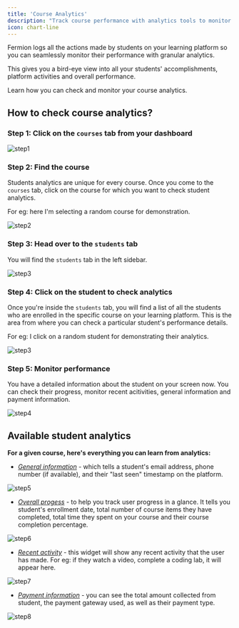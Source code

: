 ```yaml
---
title: 'Course Analytics'
description: "Track course performance with analytics tools to monitor learner engagement, progress, and overall success metrics."
icon: chart-line
---
```



Fermion logs all the actions made by students on your learning platform so you can seamlessly monitor their performance with granular analytics.

This gives you a bird-eye view into all your students' accomplishments, platform activities and overall performance.

Learn how you can check and monitor your course analytics.

## How to check course analytics?

### Step 1: Click on the `courses` tab from your dashboard

![step1](https://codedamn-website-assets.s3.us-east-1.amazonaws.com/uploads/19-11-2024/49%402x.amxlfc.png)

### Step 2: Find the course

Students analytics are unique for every course. Once you come to the `courses` tab, click on the course for which you want to check student analytics.

For eg: here I'm selecting a random course for demonstration.

![step2](https://codedamn-website-assets.s3.us-east-1.amazonaws.com/uploads/19-11-2024/14%402x.pbetdq.png)

### Step 3: Head over to the `students` tab

You will find the `students` tab in the left sidebar.

![step3](https://codedamn-website-assets.s3.us-east-1.amazonaws.com/uploads/19-11-2024/36%402x.tkxggj.png)

### Step 4: Click on the student to check analytics

Once you're inside the `students` tab, you will find a list of all the students who are enrolled in the specific course on your learning platform. This is the area from where you can check a particular student's performance details.

For eg: I click on a random student for demonstrating their analytics.

![step3](https://codedamn-website-assets.s3.us-east-1.amazonaws.com/uploads/19-11-2024/17%402x.tlwcyw.png)

### Step 5: Monitor performance

You have a detailed information about the student on your screen now. You can check their progress, monitor recent acitivities, general information and payment information.

![step4](https://codedamn-website-assets.s3.us-east-1.amazonaws.com/uploads/19-11-2024/27%402x.ggvmck.png)

## Available student analytics

**For a given course, here's everything you can learn from analytics:**

- <u>_General information_</u> - which tells a student's email address, phone number (if available), and their "last seen" timestamp on the platform.

![step5](https://codedamn-website-assets.s3.us-east-1.amazonaws.com/uploads/19-11-2024/31%402x.caojwb.png)

- <u>_Overall progess_</u> - to help you track user progress in a glance. It tells you student's enrollment date, total number of course items they have completed, total time they spent on your course and their course completion percentage.

![step6](https://codedamn-website-assets.s3.us-east-1.amazonaws.com/uploads/19-11-2024/49%402x.kryvcr.png)

- <u>_Recent activity_</u> - this widget will show any recent activity that the user has made. For eg: if they watch a video, complete a coding lab, it will appear here.

![step7](https://codedamn-website-assets.s3.us-east-1.amazonaws.com/uploads/19-11-2024/34%402x.lpevuq.png)

- <u>_Payment information_</u> - you can see the total amount collected from student, the payment gateway used, as well as their payment type.

![step8](https://codedamn-website-assets.s3.us-east-1.amazonaws.com/uploads/19-11-2024/05%402x.jojxou.png)
